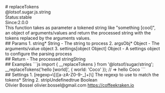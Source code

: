 <div class="docmap-mdx">
# replaceTokens
<div class="_namespace">@lotsof.sugar.js.string</div>
<div class="_metas">
<div class="_status"><span class="_status-label">Status:</span><span class="_status-value -stable">stable</span></div>
<div class="_since"><span class="_since-label">Since:</span><span class="_since-value">2.0.0</span></div>
</div>
<div class="_description">
This function takes as parameter a tokened string like "something [cool]", an object
of arguments/values and return the processed string with the tokens replaced by the arguments values.
</div>
<div class="_params">
## Params
1. <span class="_name">string<span class="_required">*</span></span><span class="_default"></span> <span class="_type">String</span>
   - The string to process
2. <span class="_name">argsObj<span class="_required">*</span></span><span class="_default"></span> <span class="_type">Object</span>
   - The arguments/value object
3. <span class="_name">settings</span><span class="_default">[object Object]</span> <span class="_type">Object</span>
   - A settings object to configure the parsing process
</div>
<div class="_return">
## Return
- <span class="_description">The processed string</span><span class="_default"></span><span class="_type">String</span>
</div>
<div class="_examples">
## Examples
```js
import { __replaceTokens } from '@lotsof/sugar/string';
__replaceTokens('hello [world]', { world: 'Coco' }); // => hello Coco
```
</div>
<div class="_settings">
## Settings
1. <span class="_name">[regexp=\[([a-zA-Z0-9-_]+)\] The regexp to use to match the tokens<span class="_required">*</span></span><span class="_default"></span> <span class="_type">String</span>
2. <span class="_name">stripUndefined</span><span class="_default">true</span> <span class="_type">Boolean</span>
</div>
<div class="_author">
<span class="_name">Olivier Bossel</span>
<span class="_email">olivier.bossel@gmail.com</span>
<a href="https://coffeekraken.io" target="_blank" class="_url">https://coffeekraken.io</a>
</div>
</div>